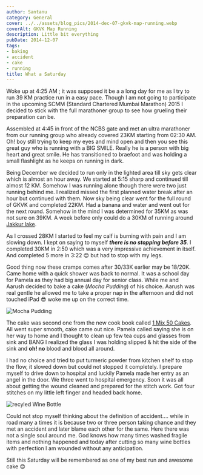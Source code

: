 ```yaml
---
author: Santanu
category: General
cover: ../../assets/blog_pics/2014-dec-07-gkvk-map-running.webp
coverAlt: GKVK Map Running
description: Little bit everything
pubDate: 2014-12-07
tags:
- baking
- accident
- cake
- running
title: What a Saturday
---
```



Woke up at 4:25 AM ; it was supposed it be a a long day for me as I try to run 39 KM practice run in a easy pace. Though I am not going to participate in the upcoming SCMM (Standard Chartered Mumbai Marathon) 2015 I decided to stick with the full marathoner group to see how grueling their preparation can be.


Assembled at 4:45 in front of the NCBS gate and met an ultra marathoner from our running group who already covered 23KM starting from 02:30 AM. Oh! boy still trying to keep my eyes and mind open and then you see this great guy who is running with a BIG SMILE. Really he is a person with big heart and great smile. He has transitioned to braefoot and was holding a small flashlight as he keeps on running in dark.


Being December we decided to run only in the lighted area till sky gets clear which is almost an hour away. We started at 5:15 sharp and continued till almost 12 KM. Somehow I was running alone though there were two just running behind me. I realized missed the first planned water break after an hour but continued with them. Now sky being clear went for the full round of GKVK and completed 22KM. Had a banana and water and went out for the next round. Somehow in the mind I was determined for 35KM as was not sure on 39KM. A week before only could do a 30KM of running around [Jakkur
lake](http://connect.garmin.com/modern/activity/645939692).

As I crossed 28KM I started to feel my calf is burning with pain and I am slowing down. I kept on saying to myself ***there is no stopping
before 35***. I completed 30KM in 2:50 which was a very impressive achievement in itself. And completed 5 more in 3:22 😊 but had to stop
with my legs.

Good thing now these cramps comes after 30/33K earlier may be 18/20K. Came home with a quick shower was back to normal. It was a school day
for Pamela as they had big annual day for senior class. While me and Aarush decided to bake a cake (*Mocha Pudding*) of his choice. Aarush was real gentle he allowed me to take a proper nap in the afternoon and did not touched iPad 😎 woke me up on the correct time.

<Image src={cake1} alt="Mocha Pudding"/>

The cake was second one from the new cook book called [1 Mix 50 Cakes](http://www.amazon.in/Mix-50-Cakes-Parragon-Books/dp/1445495139?tag=googinhydr18418-21). All went super smooth, cake came out nice. Pamela called saying she is on her way to home and I thought to clean up few tea cups and glasses from sink and BANG I realized the glass I was holding slipped & hit the side of the sink and **oh! no** blood and blood all around.

I had no choice and tried to put turmeric powder from kitchen shelf to stop the flow, it slowed down but could not stopped it completely. I prepare myself to drive down to hospital and luckily Pamela made her entry as an angel in the door. We three went to hospital emergency. Soon it was all about getting the wound cleaned and prepared for the stitch work. Got four stitches on my little left finger and headed back home.

<Image src={glass_cutting} alt="recyled Wine Bottle"/>

Could not stop myself thinking about the definition of accident.... while in road many a times it is because two or three person taking chance and they met an accident and later blame each other for the same. Here there was not a single soul around me. God knows how many times washed fragile items and nothing happened and today after cutting so many wine bottles with perfection I am wounded without any anticipation.


Still this Saturday will be remembered as one of my best run and awesome cake 😊